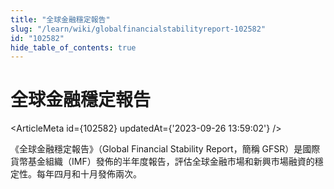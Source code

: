 ```yaml
---
title: "全球金融穩定報告"
slug: "/learn/wiki/globalfinancialstabilityreport-102582"
id: "102582"
hide_table_of_contents: true
---
```



# 全球金融穩定報告

<ArticleMeta id={102582} updatedAt={'2023-09-26 13:59:02'} />
<div className='border-solid border-b border-t-0 my-4 border-[var(--ifm-color-gray-300)]' />

《全球金融穩定報告》（Global Financial Stability Report，簡稱 GFSR）是國際貨幣基金組織（IMF）發佈的半年度報告，評估全球金融市場和新興市場融資的穩定性。每年四月和十月發佈兩次。
